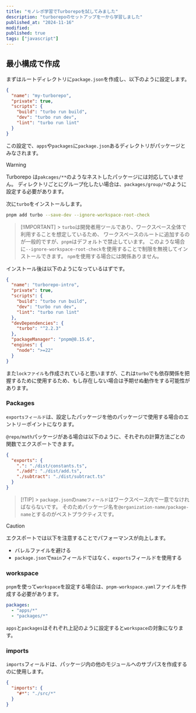 ```yaml
---
title: "モノレポ学習でTurborepoを試してみました"
description: "turborepoのセットアップを一から学習しました"
published_at: "2024-11-16"
modified:
published: true
tags: ["javascript"]
---
```


## 最小構成で作成

まずはルートディレクトリに`package.json`を作成し、以下のように設定します。

```json title="package.json"
{
  "name": "my-turborepo",
  "private": true,
  "scripts": {
    "build": "turbo run build",
    "dev": "turbo run dev",
    "lint": "turbo run lint"
  }
}
```

この設定で、`apps`や`packages`に`package.json`あるディレクトリがパッケージとみなされます。

> [!WARNING]
> Turborepo は`pakcages/**`のようなネストしたパッケージには対応していません。
> ディレクトリごとにグループ化したい場合は、`packages/group/*`のように設定する必要があります。

次に`turbo`をインストールします。

```bash
pnpm add turbo --save-dev --ignore-workspace-root-check
```

> [!IMPORTANT] > `turbo`は開発者用ツールであり、ワークスペース全体で利用することを想定しているため、
> ワークスペースのルートに追加するのが一般的ですが、`pnpm`はデフォルトで禁止しています。
> このような場合に`--ignore-workspace-root-check`を使用することで制限を無視してインストールできます。
> `npm`を使用する場合には関係ありません。

インストール後は以下のようになっているはずです。

```json title="package.json"
{
  "name": "turborepo-intro",
  "private": true,
  "scripts": {
    "build": "turbo run build",
    "dev": "turbo run dev",
    "lint": "turbo run lint"
  },
  "devDependencies": {
    "turbo": "^2.2.3"
  },
  "packageManager": "pnpm@8.15.6",
  "engines": {
    "node": ">=22"
  }
}
```

また`lockファイル`も作成されていると思いますが、これは`turbo`でも依存関係を把握するために使用するため、もし存在しない場合は予期せぬ動作をする可能性があります。

### Packages

`exportsフィールド`は、設定したパッケージを他のパッケージで使用する場合のエントリーポイントになります。

`@repo/math`パッケージがある場合は以下のように、それぞれの計算方法ごとの関数でエクスポートできます。

```json title="./packages/math/package.json"
{
  "exports": {
    ".": "./dist/constants.ts",
    "./add": "./dist/add.ts",
    "./subtract": "./dist/subtract.ts"
  }
}
```

> [!TIP] > `package.json`の`nameフィールド`はワークスペース内で一意でなければならないです。
> そのためパッケージ名を`@organization-name/package-name`とするのがベストプラクティスです。

> [!CAUTION]
> エクスポートでは以下を注意することでパフォーマンスが向上します。
>
> - バレルファイルを避ける
> - `package.json`で`main`フィールドではなく、`exports`フィールドを使用する

### workspace

`pnpm`を使って`workspace`を設定する場合は、`pnpm-workspace.yaml`ファイルを作成する必要があります。

```yaml title="pnpm-workspace.yaml"
packages:
  - "apps/*"
  - "packages/*"
```

`apps`と`packages`はそれぞれ上記のように設定すると`workspace`の対象になります。

### imports

`imports`フィールドは、パッケージ内の他のモジュールへのサブパスを作成するのに使用します。

```json
{
  "imports": {
    "#*": "./src/*"
  }
}
```
